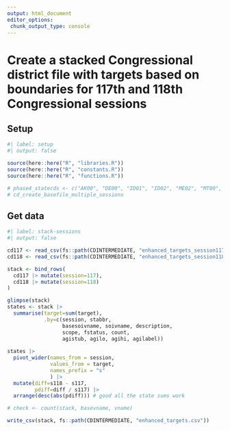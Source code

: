 ```yaml
---
output: html_document
editor_options: 
 chunk_output_type: console
---
```


# Create a stacked Congressional district file with targets based on boundaries for 117th and 118th Congressional sessions

## Setup

```r
#| label: setup
#| output: false

source(here::here("R", "libraries.R"))
source(here::here("R", "constants.R"))
source(here::here("R", "functions.R"))

# phase4_statecds <- c("AK00", "DE00", "ID01", "ID02", "ME02", "MT00", "ND00", "PA08", "SD00", "WY00")
# cd_create_basefile_multiple_sessions
```


## Get data

```r
#| label: stack-sessions
#| output: false

cd117 <- read_csv(fs::path(CDINTERMEDIATE, "enhanced_targets_session117.csv"))
cd118 <- read_csv(fs::path(CDINTERMEDIATE, "enhanced_targets_session118.csv"))

stack <- bind_rows(
  cd117 |> mutate(session=117),
  cd118 |> mutate(session=118)
)

glimpse(stack)
states <- stack |> 
  summarise(target=sum(target), 
            .by=c(session, stabbr,
                  basesoivname, soivname, description,
                  scope, fstatus, count, 
                  agistub, agilo, agihi, agilabel))
  
states |> 
  pivot_wider(names_from = session,
              values_from = target,
              names_prefix = "s"
              ) |> 
  mutate(diff=s118 - s117,
         pdiff=diff / s117) |> 
  arrange(desc(abs(pdiff))) # good all the state sums work

# check <- count(stack, basevname, vname)

write_csv(stack, fs::path(CDINTERMEDIATE, "enhanced_targets.csv"))

```

